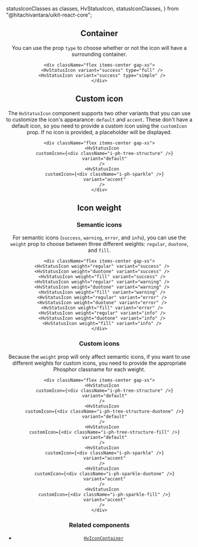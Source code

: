   statusIconClasses as classes,
  HvStatusIcon,
  statusIconClasses,
} from "@hitachivantara/uikit-react-core";


<Header
  params={{ name: "StatusIcon", classes }}
  Component={HvStatusIcon}
  componentName="HvStatusIcon"
  controls={{
    variant: {
      defaultValue: "success",
      values: ["success", "warning", "error", "info"],
    },
    size: { defaultValue: "sm", type: "slider" },
    type: { defaultValue: "full" },
    weight: { defaultValue: "regular", values: ["regular", "duotone", "fill"] },
  }}
/>

## Container

You can use the prop `type` to choose whether or not the icon will have a surrounding container.

```tsx live
<div className="flex items-center gap-xs">
  <HvStatusIcon variant="success" type="full" />
  <HvStatusIcon variant="success" type="simple" />
</div>
```

## Custom icon

The `HvStatusIcon` component supports two other variants that you can use to customize the icon's appearance: `default` and `accent`.
These don't have a default icon, so you need to provide a custom icon using the `customIcon` prop. If no icon is provided, a placeholder will be displayed.

```tsx live
<div className="flex items-center gap-xs">
  <HvStatusIcon
    customIcon={<div className="i-ph-tree-structure" />}
    variant="default"
  />
  <HvStatusIcon
    customIcon={<div className="i-ph-sparkle" />}
    variant="accent"
  />
</div>
```

## Icon weight

### Semantic icons

For semantic icons (`success`, `warning`, `error`, and `info`), you can use the `weight` prop to choose between three different weights:
`regular`, `duotone`, and `fill`.

```tsx live
<div className="flex items-center gap-xs">
  <HvStatusIcon weight="regular" variant="success" />
  <HvStatusIcon weight="duotone" variant="success" />
  <HvStatusIcon weight="fill" variant="success" />
  <HvStatusIcon weight="regular" variant="warning" />
  <HvStatusIcon weight="duotone" variant="warning" />
  <HvStatusIcon weight="fill" variant="warning" />
  <HvStatusIcon weight="regular" variant="error" />
  <HvStatusIcon weight="duotone" variant="error" />
  <HvStatusIcon weight="fill" variant="error" />
  <HvStatusIcon weight="regular" variant="info" />
  <HvStatusIcon weight="duotone" variant="info" />
  <HvStatusIcon weight="fill" variant="info" />
</div>
```

### Custom icons

Because the `weight` prop will only affect semantic icons, if you want to use different weights for custom icons,
you need to provide the appropriate Phosphor classname for each weight.

```tsx live
<div className="flex items-center gap-xs">
  <HvStatusIcon
    customIcon={<div className="i-ph-tree-structure" />}
    variant="default"
  />
  <HvStatusIcon
    customIcon={<div className="i-ph-tree-structure-duotone" />}
    variant="default"
  />
  <HvStatusIcon
    customIcon={<div className="i-ph-tree-structure-fill" />}
    variant="default"
  />
  <HvStatusIcon
    customIcon={<div className="i-ph-sparkle" />}
    variant="accent"
  />
  <HvStatusIcon
    customIcon={<div className="i-ph-sparkle-duotone" />}
    variant="accent"
  />
  <HvStatusIcon
    customIcon={<div className="i-ph-sparkle-fill" />}
    variant="accent"
  />
</div>
```

### Related components

- [`HvIconContainer`](/components/icon-container)
